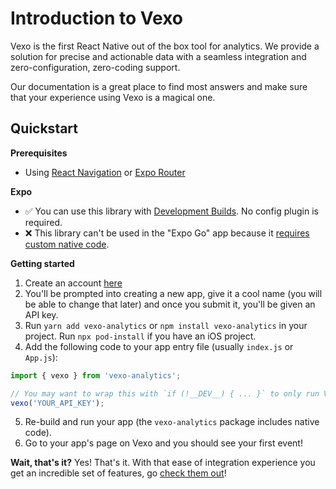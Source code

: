 
# Introduction to Vexo

Vexo is the first React Native out of the box tool for analytics.
We provide a solution for precise and actionable data with a seamless integration and zero-configuration, zero-coding support.

Our documentation is a great place to find most answers and make sure that your experience using Vexo is a magical one.

## Quickstart

**Prerequisites**

- Using [React Navigation](https://reactnavigation.org/) or [Expo Router](https://expo.github.io/router/docs/)

**Expo**

- ✅ You can use this library with [Development Builds](https://docs.expo.dev/development/introduction/). No config plugin is required.
- ❌ This library can't be used in the "Expo Go" app because it [requires custom native code](https://docs.expo.dev/workflow/customizing/).

**Getting started**

1. Create an account [here](https://www.vexo.co/sign-up)
2. You'll be prompted into creating a new app, give it a cool name (you will be able to change that later) and once you submit it, you'll be given an API key.
3. Run `yarn add vexo-analytics` or `npm install vexo-analytics` in your project. Run `npx pod-install` if you have an iOS project.
4. Add the following code to your app entry file (usually `index.js` or `App.js`):

```js
import { vexo } from 'vexo-analytics';

// You may want to wrap this with `if (!__DEV__) { ... }` to only run Vexo in production.
vexo('YOUR_API_KEY');
```

5. Re-build and run your app (the `vexo-analytics` package includes native code).
6. Go to your app's page on Vexo and you should see your first event!

**Wait, that's it?** Yes! That's it. With that ease of integration experience you get an incredible set of features, go [check them out](https://www.vexo.co/docs/features)!

